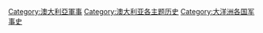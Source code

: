 [[Category:澳大利亞軍事|Category:澳大利亞軍事]]
[[Category:澳大利亚各主题历史|Category:澳大利亚各主题历史]]
[[Category:大洋洲各国军事史|Category:大洋洲各国军事史]]